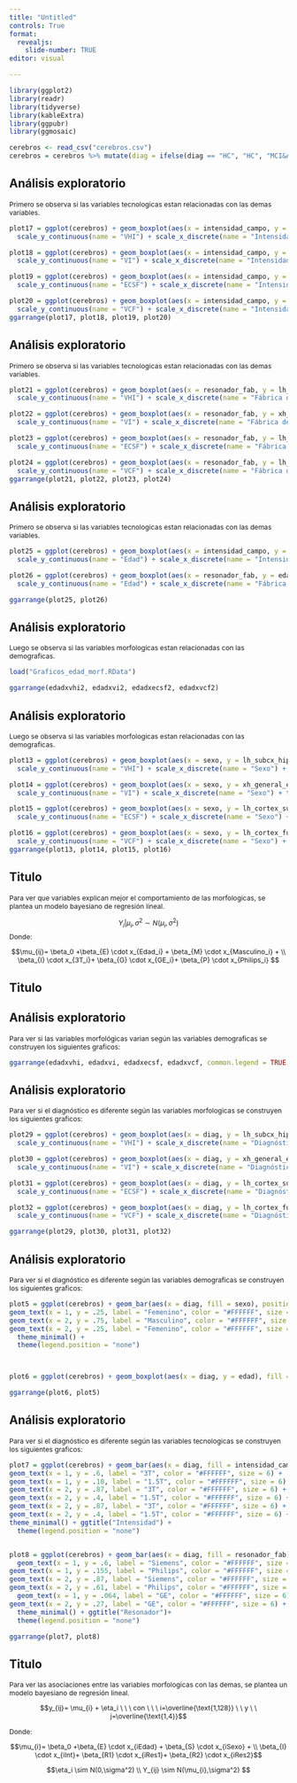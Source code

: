 ```yaml
---
title: "Untitled"
controls: True
format: 
  revealjs:
    slide-number: TRUE
editor: visual

---
```


```r
library(ggplot2)
library(readr)
library(tidyverse)
library(kableExtra)
library(ggpubr)
library(ggmosaic)

cerebros <- read_csv("cerebros.csv")
cerebros = cerebros %>% mutate(diag = ifelse(diag == "HC", "HC", "MCI&AD"), lh_subcx_hippocampus_volume = lh_subcx_hippocampus_volume/1000, xh_general_etiv_volume = xh_general_etiv_volume/100000, lh_cortex_fusiform_volume = lh_cortex_fusiform_volume/1000, intensidad_campo = factor(ifelse(intensidad_campo == 1.5, "1.5T", "3T"), levels = c("3T", "1.5T")), sexo = factor(ifelse(sexo == "female", "Femenino", "Masculino"), levels = c("Masculino", "Femenino")), resonador_fab = factor(resonador_fab, levels = c("Siemens", "Philips", "GE")))
```

## Análisis exploratorio

::: {style="font-size: 87%;"}
Primero se observa si las variables tecnologicas estan relacionadas con las demas variables.
:::

```r
plot17 = ggplot(cerebros) + geom_boxplot(aes(x = intensidad_campo, y = lh_subcx_hippocampus_volume), fill = "#168168")+
  scale_y_continuous(name = "VHI") + scale_x_discrete(name = "Intensidad") + theme_minimal()

plot18 = ggplot(cerebros) + geom_boxplot(aes(x = intensidad_campo, y = xh_general_etiv_volume), fill = "#168168")+
  scale_y_continuous(name = "VI") + scale_x_discrete(name = "Intensidad") + theme_minimal()

plot19 = ggplot(cerebros) + geom_boxplot(aes(x = intensidad_campo, y = lh_cortex_superiorfrontal_thickness), fill = "#168168")+
  scale_y_continuous(name = "ECSF") + scale_x_discrete(name = "Intensidad") + theme_minimal()

plot20 = ggplot(cerebros) + geom_boxplot(aes(x = intensidad_campo, y = lh_cortex_fusiform_volume), fill = "#168168")+
  scale_y_continuous(name = "VCF") + scale_x_discrete(name = "Intensidad") + theme_minimal()
ggarrange(plot17, plot18, plot19, plot20)
```

## Análisis exploratorio

::: {style="font-size: 87%;"}
Primero se observa si las variables tecnologicas estan relacionadas con las demas variables.
:::

```r
plot21 = ggplot(cerebros) + geom_boxplot(aes(x = resonador_fab, y = lh_subcx_hippocampus_volume), fill = "#168168")+
  scale_y_continuous(name = "VHI") + scale_x_discrete(name = "Fábrica del resonador") + theme_minimal()

plot22 = ggplot(cerebros) + geom_boxplot(aes(x = resonador_fab, y = xh_general_etiv_volume), fill = "#168168")+
  scale_y_continuous(name = "VI") + scale_x_discrete(name = "Fábrica del resonador") + theme_minimal()

plot23 = ggplot(cerebros) + geom_boxplot(aes(x = resonador_fab, y = lh_cortex_superiorfrontal_thickness), fill = "#168168")+
  scale_y_continuous(name = "ECSF") + scale_x_discrete(name = "Fábrica del resonador") + theme_minimal()

plot24 = ggplot(cerebros) + geom_boxplot(aes(x = resonador_fab, y = lh_cortex_fusiform_volume), fill = "#168168")+
  scale_y_continuous(name = "VCF") + scale_x_discrete(name = "Fábrica del resonador") + theme_minimal()
ggarrange(plot21, plot22, plot23, plot24)
```

## Análisis exploratorio

::: {style="font-size: 87%;"}
Primero se observa si las variables tecnologicas estan relacionadas con las demas variables.
:::

```r
plot25 = ggplot(cerebros) + geom_boxplot(aes(x = intensidad_campo, y = edad), fill = "#168168")+
  scale_y_continuous(name = "Edad") + scale_x_discrete(name = "Intensidad") + theme_minimal()

plot26 = ggplot(cerebros) + geom_boxplot(aes(x = resonador_fab, y = edad), fill = "#168168")+
  scale_y_continuous(name = "Edad") + scale_x_discrete(name = "Fábrica del resonador") + theme_minimal()

ggarrange(plot25, plot26)
```


## Análisis exploratorio


::: {style="font-size: 87%;"}
Luego se observa si las variables morfologicas estan relacionadas con las demograficas.
:::

```r
load("Graficos_edad_morf.RData")

ggarrange(edadxvhi2, edadxvi2, edadxecsf2, edadxvcf2)
```


## Análisis exploratorio


::: {style="font-size: 87%;"}
Luego se observa si las variables morfologicas estan relacionadas con las demograficas.
:::

```r
plot13 = ggplot(cerebros) + geom_boxplot(aes(x = sexo, y = lh_subcx_hippocampus_volume), fill = "#168168")+
  scale_y_continuous(name = "VHI") + scale_x_discrete(name = "Sexo") + theme_minimal()

plot14 = ggplot(cerebros) + geom_boxplot(aes(x = sexo, y = xh_general_etiv_volume), fill = "#168168")+
  scale_y_continuous(name = "VI") + scale_x_discrete(name = "Sexo") + theme_minimal()

plot15 = ggplot(cerebros) + geom_boxplot(aes(x = sexo, y = lh_cortex_superiorfrontal_thickness), fill = "#168168")+
  scale_y_continuous(name = "ECSF") + scale_x_discrete(name = "Sexo") + theme_minimal()

plot16 = ggplot(cerebros) + geom_boxplot(aes(x = sexo, y = lh_cortex_fusiform_volume), fill = "#168168")+
  scale_y_continuous(name = "VCF") + scale_x_discrete(name = "Sexo") + theme_minimal()
ggarrange(plot13, plot14, plot15, plot16)
```


## Titulo

::: {style="font-size: 87%;"}

Para ver que variables explican mejor el comportamiento de las morfologicas, se plantea un modelo bayesiano de regresión lineal.

$$Y_{i}|\mu_{i},\sigma^2 \sim N(\mu_{i},\sigma^2) $$
Donde: 

$$\mu_{ij}= \beta_0 +\beta_{E} \cdot x_{Edad_i} + \beta_{M} \cdot x_{Masculino_i} + \\  \beta_{I} \cdot x_{3T_i}+ \beta_{G} \cdot x_{GE_i}+ \beta_{P} \cdot x_{Philips_i} $$
:::

## Titulo




## Análisis exploratorio

::: {style="font-size: 87%;"}
Para ver si las variables morfológicas varian según las variables demograficas se construyen los siguientes graficos:
:::

```r


ggarrange(edadxvhi, edadxvi, edadxecsf, edadxvcf, common.legend = TRUE, legend="top")

```

## Análisis exploratorio

::: {style="font-size: 87%;"}

Para ver si el diagnóstico es diferente según las variables morfologicas se construyen los siguientes graficos:

:::

```r
plot29 = ggplot(cerebros) + geom_boxplot(aes(x = diag, y = lh_subcx_hippocampus_volume), fill = "#168168" ) +
  scale_y_continuous(name = "VHI") + scale_x_discrete(name = "Diagnóstico") + theme_minimal()

plot30 = ggplot(cerebros) + geom_boxplot(aes(x = diag, y = xh_general_etiv_volume), fill = "#168168")+
  scale_y_continuous(name = "VI") + scale_x_discrete(name = "Diagnóstico") + theme_minimal()

plot31 = ggplot(cerebros) + geom_boxplot(aes(x = diag, y = lh_cortex_superiorfrontal_thickness), fill = "#168168")+
  scale_y_continuous(name = "ECSF") + scale_x_discrete(name = "Diagnóstico") + theme_minimal()

plot32 = ggplot(cerebros) + geom_boxplot(aes(x = diag, y = lh_cortex_fusiform_volume), fill = "#168168")+
  scale_y_continuous(name = "VCF") + scale_x_discrete(name = "Diagnóstico") + theme_minimal()

ggarrange(plot29, plot30, plot31, plot32)

```

## Análisis exploratorio

::: {style="font-size: 87%;"}
Para ver si el diagnóstico es diferente según las variables demograficas se construyen los siguientes graficos:
:::

```r
plot5 = ggplot(cerebros) + geom_bar(aes(x = diag, fill = sexo), position = "fill") + scale_fill_manual(values = c("#168168", "#38A38A")) + scale_x_discrete(name = "Diagnóstico") + scale_y_continuous(name = "Porcentaje") +   geom_text(x = 1, y = .75, label = "Masculino", color = "#FFFFFF", size = 6) +
geom_text(x = 1, y = .25, label = "Femenino", color = "#FFFFFF", size = 6) +
geom_text(x = 2, y = .75, label = "Masculino", color = "#FFFFFF", size = 6) +
geom_text(x = 2, y = .25, label = "Femenino", color = "#FFFFFF", size = 6)  + ggtitle("Sexo")+
  theme_minimal() +
  theme(legend.position = "none") 



plot6 = ggplot(cerebros) + geom_boxplot(aes(x = diag, y = edad), fill = "#168168") + scale_x_discrete(name = "Diagnóstico") + scale_y_continuous(name = "Edad", breaks = seq(20,90,10)) +ggtitle("Edad") + theme_minimal()

ggarrange(plot6, plot5)
```

## Análisis exploratorio

::: {style="font-size: 87%;"}
Para ver si el diagnóstico es diferente según las variables tecnologicas se construyen los siguientes graficos:
:::

```r
plot7 = ggplot(cerebros) + geom_bar(aes(x = diag, fill = intensidad_campo), position = "fill") + theme(legend.position = "top") + scale_fill_manual(values = c("#168168", "#38A38A")) + scale_x_discrete(name = "Diagnóstico") + scale_y_continuous(name = "Porcentaje") +
geom_text(x = 1, y = .6, label = "3T", color = "#FFFFFF", size = 6) +
geom_text(x = 1, y = .10, label = "1.5T", color = "#FFFFFF", size = 6) +
geom_text(x = 2, y = .87, label = "3T", color = "#FFFFFF", size = 6) +
geom_text(x = 2, y = .4, label = "1.5T", color = "#FFFFFF", size = 6) +
geom_text(x = 2, y = .87, label = "3T", color = "#FFFFFF", size = 6) +
geom_text(x = 2, y = .4, label = "1.5T", color = "#FFFFFF", size = 6) +
theme_minimal() + ggtitle("Intensidad") +
  theme(legend.position = "none") 


plot8 = ggplot(cerebros) + geom_bar(aes(x = diag, fill = resonador_fab), position = "fill") + theme(legend.position = "top")+ scale_fill_manual(values = c("#168168", "#38A38A", "#5AC5AC")) + scale_x_discrete(name = "Diagnóstico") + scale_y_continuous(name = "Porcentaje") + 
  geom_text(x = 1, y = .6, label = "Siemens", color = "#FFFFFF", size = 6) +
geom_text(x = 1, y = .155, label = "Philips", color = "#FFFFFF", size = 6) +
geom_text(x = 2, y = .87, label = "Siemens", color = "#FFFFFF", size = 6) +
geom_text(x = 2, y = .61, label = "Philips", color = "#FFFFFF", size = 6) +
  geom_text(x = 1, y = .064, label = "GE", color = "#FFFFFF", size = 6) +
geom_text(x = 2, y = .27, label = "GE", color = "#FFFFFF", size = 6) +
  theme_minimal() + ggtitle("Resonador")+
  theme(legend.position = "none") 

ggarrange(plot7, plot8)
```








## Titulo

::: {style="font-size: 87%;"}

Para ver las asociaciones entre las variables morfologicas con las demas, se plantea un modelo bayesiano de regresión lineal.



$$y_{ij}= \mu_{i} + \eta_i \ \ \ con \ \ \  i=\overline{\text{1,128}} \ \ y \ \ j=\overline{\text{1,4}}$$

Donde: 

$$\mu_{i}= \beta_0 +\beta_{E} \cdot x_{iEdad} + \beta_{S} \cdot x_{iSexo} + \\  \beta_{I} \cdot x_{iInt}+ \beta_{R1} \cdot x_{iRes1}+ \beta_{R2} \cdot x_{iRes2}$$


$$\eta_i \sim N(0,\sigma^2)  \\  Y_{ij} \sim N(\mu_{i},\sigma^2) $$

:::







